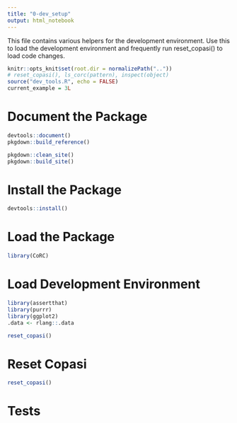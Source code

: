 ```yaml
---
title: "0-dev_setup"
output: html_notebook
---
```


This file contains various helpers for the development environment.
Use this to load the development environment and frequently run reset_copasi() to load code changes.

```r
knitr::opts_knit$set(root.dir = normalizePath(".."))
# reset_copasi(), ls_corc(pattern), inspect(object)
source("dev_tools.R", echo = FALSE)
current_example = 3L
```

# Document the Package

```r
devtools::document()
pkgdown::build_reference()
```

```r
pkgdown::clean_site()
pkgdown::build_site()
```

# Install the Package

```r
devtools::install()
```

# Load the Package

```r
library(CoRC)
```

# Load Development Environment

```r
library(assertthat)
library(purrr)
library(ggplot2)
.data <- rlang::.data

reset_copasi()
```

# Reset Copasi

```r
reset_copasi()
```

# Tests

```r

```
